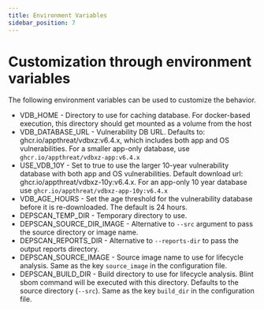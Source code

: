 ```yaml
---
title: Environment Variables
sidebar_position: 7
---
```


# Customization through environment variables

The following environment variables can be used to customize the behavior.

- VDB_HOME - Directory to use for caching database. For docker-based execution, this directory should get mounted as a volume from the host
- VDB_DATABASE_URL - Vulnerability DB URL. Defaults to: ghcr.io/appthreat/vdbxz:v6.4.x, which includes both app and OS vulnerabilities. For a smaller app-only database, use `ghcr.io/appthreat/vdbxz-app:v6.4.x`
- USE_VDB_10Y - Set to true to use the larger 10-year vulnerability database with both app and OS vulnerabilities. Default download url: ghcr.io/appthreat/vdbxz-10y:v6.4.x. For an app-only 10 year database use `ghcr.io/appthreat/vdbxz-app-10y:v6.4.x`
- VDB_AGE_HOURS - Set the age threshold for the vulnerability database before it is re-downloaded. The default is 24 hours.
- DEPSCAN_TEMP_DIR - Temporary directory to use.
- DEPSCAN_SOURCE_DIR_IMAGE - Alternative to `--src` argument to pass the source directory or image name.
- DEPSCAN_REPORTS_DIR - Alternative to `--reports-dir` to pass the output reports directory.
- DEPSCAN_SOURCE_IMAGE - Source image name to use for lifecycle analysis. Same as the key `source_image` in the configuration file.
- DEPSCAN_BUILD_DIR - Build directory to use for lifecycle analysis. Blint sbom command will be executed with this directory. Defaults to the source directory (`--src`). Same as the key `build_dir` in the configuration file.

